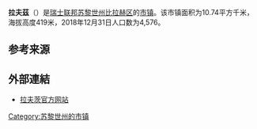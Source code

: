 {{Infobox settlement
| name = 拉夫茨
| native_name = {{lang|de|Rafz}}
| settlement_type = [[市镇_(瑞士)|瑞士市镇]]
| image_skyline = Rafz 225.JPG
| image_caption = 拉夫茨风光
| image_seal = Rafz-blazon.svg
| image_map = Karte Gemeinde Rafz 2007.png
| map_caption = 拉夫茨在比拉赫区的位置
| pushpin_map = Switzerland
| pushpin_relief = Switzerland relief location map.jpg
| pushpin_label_position = bottom
| pushpin_map_caption = 拉夫茨在瑞士的位置
| subdivision_type = 国家
| subdivision_name = {{CHE}}
| subdivision_type1 = [[瑞士行政区划|州]]
| subdivision_name1 = {{flagicon|Zürich|size=16px}} [[苏黎世州|苏黎世州]]
| subdivision_type2 = [[区_(瑞士)|区]]
| subdivision_name2 = [[比拉赫区|比拉赫区]]
| elevation_m = 419
| area_footnotes = <ref name=面积>{{cite web|url=https://www.bfs.admin.ch/bfs/de/home/statistiken/raum-umwelt/bodennutzung-bedeckung/gesamtspektrum-regionalen-stufen/gemeinden.html|title=Arealstatistik Standard - Gemeinden nach 4 Hauptbereichen|trans_title=瑞士联邦按四种用地类型划分的市镇面积统计表|date=2018-11-26|publisher=[[瑞士联邦统计署|瑞士联邦统计署]]|language=de|accessdate=2019-12-02|archive-date=2019-11-15|archive-url=https://web.archive.org/web/20191115011326/https://www.bfs.admin.ch/bfs/de/home/statistiken/raum-umwelt/bodennutzung-bedeckung/gesamtspektrum-regionalen-stufen/gemeinden.html|dead-url=no}}</ref>
| area_total_km2 = 10.74
| population_as_of = 2018年12月31日
| population_footnotes = <ref>{{cite web|url=https://www.bfs.admin.ch/bfs/de/home/statistiken/bevoelkerung.assetdetail.7966022.html|title=Ständige Wohnbevölkerung nach Staatsangehörigkeitskategorie, Geschlecht und Gemeinde, Provisorische Jahresergebnisse, 2018|trans_title=瑞士联邦2018年按国籍、性别和市镇划分的常住人口统计表|date=2019-04-09|publisher=[[瑞士联邦统计署|瑞士联邦统计署]]|language=de|accessdate=2019-11-07|archive-date=2019-04-11|archive-url=https://web.archive.org/web/20190411063248/https://www.bfs.admin.ch/bfs/de/home/statistiken/bevoelkerung.assetdetail.7966022.html|dead-url=no}}</ref>
| population_total = 4576
| population_density_km2 = auto
| timezone = [[欧洲中部时间|CET]]
| utc_offset = +1
| timezone_DST = [[欧洲中部夏令时间|CEST]]
| utc_offset_DST = +2
| coordinates = {{coord|47|36|45|N|8|32|27|E|region:|display=inline,title}}
| postal_code_type = [[瑞士邮政编码系统|邮政编码]]
| postal_code = 8197
| blank_name = [[瑞士市镇官方编号|官方编号]]
| blank_info = 0067
| website = {{url|www.rafz.ch}}
}}

'''拉夫茲'''（{{lang-de|Rafz}}）是[[瑞士联邦|瑞士联邦]][[苏黎世州|苏黎世州]][[比拉赫区|比拉赫区]]的[[市镇_(瑞士)|市镇]]。该市镇面积为10.74平方千米，海拔高度419米，2018年12月31日人口数为4,576。

== 参考来源 ==
{{reflist}}

== 外部連結 ==
* [http://www.rafz.ch/ 拉夫茨官方网站] {{Wayback|url=http://www.rafz.ch/ |date=20050305214921 }} {{de icon}}

{{Switzerland-geo-stub}}
{{苏黎世州区划}}
{{DEFAULTSORT:Rafz}}
[[Category:苏黎世州的市镇|Category:苏黎世州的市镇]]